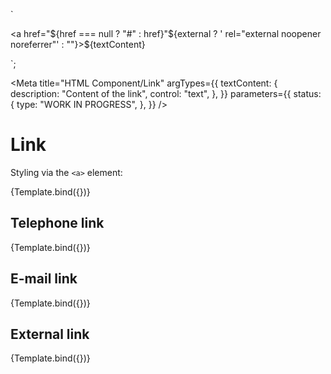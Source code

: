 <!-- @license CC0-1.0 -->

  `<section class="utrecht-html">
  <a href="${href === null ? "#" : href}"${external ? ' rel="external noopener noreferrer"' : ""}>${textContent}</a>
</section>`;

<Meta
  title="HTML Component/Link"
  argTypes={{
    textContent: {
      description: "Content of the link",
      control: "text",
    },
  }}
  parameters={{
    status: {
      type: "WORK IN PROGRESS",
    },
  }}
/>

# Link

Styling via the `<a>` element:

<Canvas>
  <Story
    name="Link"
    args={{
      textContent: "The Quick Brown Fox Jumps Over The Lazy Dog",
    }}
  >
    {Template.bind({})}
  </Story>
</Canvas>

<ArgsTable story="Link" />

## Telephone link

<Canvas>
  <Story
    name="Telephone link"
    args={{
      href: "tel:+31555385385",
      textContent: "+31 555 385 385",
    }}
  >
    {Template.bind({})}
  </Story>
</Canvas>

## E-mail link

<Canvas>
  <Story
    name="E-mail link"
    args={{
      href: "mailto:info@example.com",
      textContent: "info@example.com",
    }}
  >
    {Template.bind({})}
  </Story>
</Canvas>

## External link

<Canvas>
  <Story
    name="External link"
    args={{
      external: true,
      href: "https://example.com/",
      textContent: "The Quick Brown Fox Jumps Over The Lazy Dog",
    }}
  >
    {Template.bind({})}
  </Story>
</Canvas>
